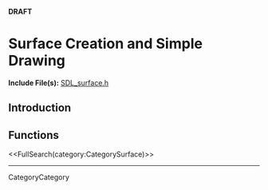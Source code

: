 <!-- #master-page:CategoryTemplate -->
<!-- #master-date:Unknown-Date -->
<!-- format wiki -->
<!-- language en -->
'''DRAFT'''

= Surface Creation and Simple Drawing =

'''Include File(s):'''  [http://hg.libsdl.org/SDL/file/68dfd6df47da/include/SDL_surface.h SDL_surface.h]


== Introduction ==

== Functions ==

<<FullSearch(category:CategorySurface)>>

----
CategoryCategory
